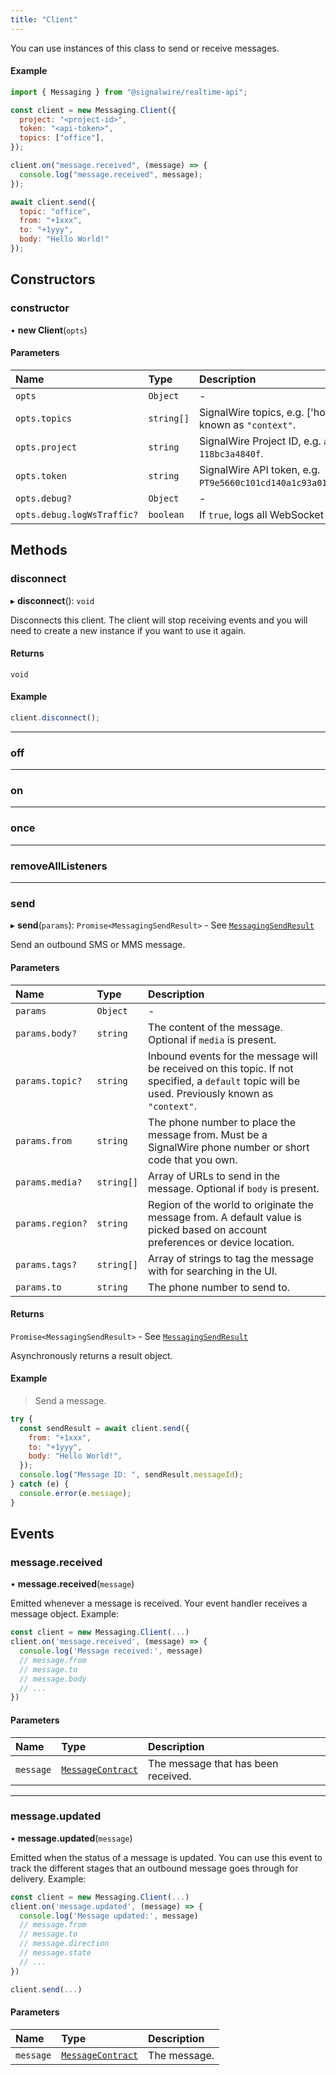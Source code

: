 ```yaml
---
title: "Client"
---
```



You can use instances of this class to send or receive messages.

#### Example

```javascript
import { Messaging } from "@signalwire/realtime-api";

const client = new Messaging.Client({
  project: "<project-id>",
  token: "<api-token>",
  topics: ["office"],
});

client.on("message.received", (message) => {
  console.log("message.received", message);
});

await client.send({
  topic: "office",
  from: "+1xxx",
  to: "+1yyy",
  body: "Hello World!"
});
```

## Constructors

### constructor

• **new Client**(`opts`)

#### Parameters

| Name                       | Type       | Description                                                                      |
|:---------------------------|:-----------|:---------------------------------------------------------------------------------|
| `opts`                     | `Object`   | -                                                                                |
| `opts.topics`              | `string[]` | SignalWire topics, e.g. ['home', 'office']. Previously known as `"context"`.     |
| `opts.project`             | `string`   | SignalWire Project ID, e.g. `a10d8a9f-2166-4e82-56ff-118bc3a4840f`.              |
| `opts.token`               | `string`   | SignalWire API token, e.g. `PT9e5660c101cd140a1c93a0197640a369cf5f16975a0079c9`. |
| `opts.debug?`              | `Object`   | -                                                                                |
| `opts.debug.logWsTraffic?` | `boolean`  | If `true`, logs all WebSocket traffic. Default is `false`.                       |


## Methods

### disconnect

▸ **disconnect**(): `void`

Disconnects this client. The client will stop receiving events and you will need to create a new instance if you want to use it again.

#### Returns

`void`

#### Example

```js
client.disconnect();
```

---

### off

<MethodOff />

---

### on

<MethodOn />

---

### once

<MethodOnce />

---

### removeAllListeners

<MethodRemoveAllListeners />

---

### send

▸ **send**(`params`): `Promise<MessagingSendResult>` - See [`MessagingSendResult`](./messaging-messagingsendresult.md)

Send an outbound SMS or MMS message.

#### Parameters

| Name             | Type       | Description                                                                                                                                       |
|:-----------------|:-----------|:--------------------------------------------------------------------------------------------------------------------------------------------------|
| `params`         | `Object`   | -                                                                                                                                                 |
| `params.body?`   | `string`   | The content of the message. Optional if `media` is present.                                                                                       |
| `params.topic?`  | `string`   | Inbound events for the message will be received on this topic. If not specified, a `default` topic will be used. Previously known as `"context"`. |
| `params.from`    | `string`   | The phone number to place the message from. Must be a SignalWire phone number or short code that you own.                                         |
| `params.media?`  | `string[]` | Array of URLs to send in the message. Optional if `body` is present.                                                                              |
| `params.region?` | `string`   | Region of the world to originate the message from. A default value is picked based on account preferences or device location.                     |
| `params.tags?`   | `string[]` | Array of strings to tag the message with for searching in the UI.                                                                                 |
| `params.to`      | `string`   | The phone number to send to.                                                                                                                      |

#### Returns

`Promise<MessagingSendResult>` - See [`MessagingSendResult`](./messaging-messagingsendresult.md)

Asynchronously returns a result object.

#### Example

> Send a message.

```js
try {
  const sendResult = await client.send({
    from: "+1xxx",
    to: "+1yyy",
    body: "Hello World!",
  });
  console.log("Message ID: ", sendResult.messageId);
} catch (e) {
  console.error(e.message);
}
```

## Events

### message.received

• **message.received**(`message`)

Emitted whenever a message is received. Your event handler receives a message object. Example:

```javascript
const client = new Messaging.Client(...)
client.on('message.received', (message) => {
  console.log('Message received:', message)
  // message.from
  // message.to
  // message.body
  // ...
})
```

#### Parameters

| Name      | Type                                                | Description                         |
|:----------|:----------------------------------------------------|:------------------------------------|
| `message` | [`MessageContract`](./messaging-messagecontract.md) | The message that has been received. |

---

### message.updated

• **message.updated**(`message`)

Emitted when the status of a message is updated. You can use this event to track the different stages that an outbound message goes through for delivery. Example:

```javascript
const client = new Messaging.Client(...)
client.on('message.updated', (message) => {
  console.log('Message updated:', message)
  // message.from
  // message.to
  // message.direction
  // message.state
  // ...
})

client.send(...)
```

#### Parameters

| Name      | Type                                                | Description  |
|:----------|:----------------------------------------------------|:-------------|
| `message` | [`MessageContract`](./messaging-messagecontract.md) | The message. |
